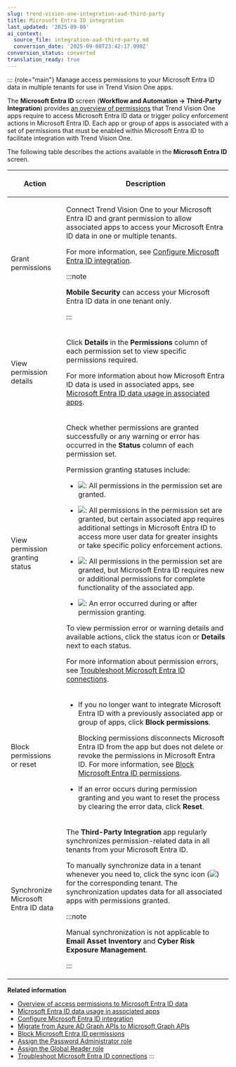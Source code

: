 ```yaml
---
slug: trend-vision-one-integration-aad-third-party
title: Microsoft Entra ID integration
last_updated: '2025-09-08'
ai_context:
  source_file: integration-aad-third-party.md
  conversion_date: '2025-09-08T23:42:17.090Z'
conversion_status: converted
translation_ready: true
---
```


::: {role="main"}
Manage access permissions to your Microsoft Entra ID data in multiple tenants for use in Trend Vision One apps.

The **Microsoft Entra ID** screen (**Workflow and Automation → Third-Party Integration**) provides [an overview of permissions](access-permissions-data.mdx) that Trend Vision One apps require to access Microsoft Entra ID data or trigger policy enforcement actions in Microsoft Entra ID. Each app or group of apps is associated with a set of permissions that must be enabled within Microsoft Entra ID to facilitate integration with Trend Vision One.

The following table describes the actions available in the **Microsoft Entra ID** screen.

<table>
<colgroup>
<col style="width: 25%" />
<col style="width: 75%" />
</colgroup>
<thead>
<tr>
<th><p>Action</p></th>
<th><p>Description</p></th>
</tr>
</thead>
<tbody>
<tr>
<td><p>Grant permissions</p></td>
<td><p>Connect Trend Vision One to your Microsoft Entra ID and grant permission to allow associated apps to access your Microsoft Entra ID data in one or multiple tenants.</p>
<p>For more information, see <a href="trend-vision-one-configuring-integration">Configure Microsoft Entra ID integration</a>.</p>


:::note

<p><strong>Mobile Security</strong> can access your Microsoft Entra ID data in one tenant only.</p>


:::

</td>
</tr>
<tr>
<td><p>View permission details</p></td>
<td><p>Click <strong>Details</strong> in the <strong>Permissions</strong> column of each permission set to view specific permissions required.</p>
<p>For more information about how Microsoft Entra ID data is used in associated apps, see <a href="trend-vision-one-data-usage-associated-apps">Microsoft Entra ID data usage in associated apps</a>.</p></td>
</tr>
<tr>
<td><p>View permission granting status</p></td>
<td><p>Check whether permissions are granted successfully or any warning or error has occurred in the <strong>Status</strong> column of each permission set.</p>
<p>Permission granting statuses include:</p>
<ul>
<li><p><img src="./images/FullPermissionsIcon=GUID-20220831165959.webp" />: All permissions in the permission set are granted.</p></li>
<li><p><img src="./images/PartialPermissionsIcon=GUID-20220831170000.webp" />: All permissions in the permission set are granted, but certain associated app requires additional settings in Microsoft Entra ID to access more user data for greater insights or take specific policy enforcement actions.</p></li>
<li><p><img src="./images/warning=44ee8f55-ca2d-46c7-88cb-b6e4a4a47f6d.webp" />: All permissions in the permission set are granted, but Microsoft Entra ID requires new or additional permissions for complete functionality of the associated app.</p></li>
<li><p><img src="./images/error=5cc21722-7ceb-480c-b9c2-a47d420cf1cc.webp" />: An error occurred during or after permission granting.</p></li>
</ul>
<p>To view permission error or warning details and available actions, click the status icon or <strong>Details</strong> next to each status.</p>
<p>For more information about permission errors, see <a href="trend-vision-one-troubleshooting-connections">Troubleshoot Microsoft Entra ID connections</a>.</p></td>
</tr>
<tr>
<td><p>Block permissions or reset</p></td>
<td><ul>
<li><p>If you no longer want to integrate Microsoft Entra ID with a previously associated app or group of apps, click <strong>Block permissions</strong>.</p>
<p>Blocking permissions disconnects Microsoft Entra ID from the app but does not delete or revoke the permissions in Microsoft Entra ID. For more information, see <a href="trend-vision-one-blocking-permissions">Block Microsoft Entra ID permissions</a>.</p></li>
<li><p>If an error occurs during permission granting and you want to reset the process by clearing the error data, click <strong>Reset</strong>.</p></li>
</ul></td>
</tr>
<tr>
<td><p>Synchronize Microsoft Entra ID data</p></td>
<td><p>The <strong>Third-Party Integration</strong> app regularly synchronizes permission-related data in all tenants from your Microsoft Entra ID.</p>
<p>To manually synchronize data in a tenant whenever you need to, click the sync icon (<img src="./images/Sync_icon=bc994a2c-3a6c-419b-a584-a12efb14eacc.webp" />) for the corresponding tenant. The synchronization updates data for all associated apps with permissions granted.</p>


:::note

<p>Manual synchronization is not applicable to <strong>Email Asset Inventory</strong> and <strong>Cyber Risk Exposure Management</strong>.</p>


:::

</td>
</tr>
</tbody>
</table>

**Related information**

- [Overview of access permissions to Microsoft Entra ID data](access-permissions-data.md "View a list of permissions that must be enabled within Microsoft Entra ID to facilitate integration with Trend Vision One.")
- [Microsoft Entra ID data usage in associated apps](data-usage-associated-apps.md "Understand how Microsoft Entra ID data is used in associated apps after you grant access permissions.")
- [Configure Microsoft Entra ID integration](configuring-integration.md "Grant Trend Micro permission to access your Microsoft Entra ID data in one or multiple tenants for use in Trend Vision One apps.")
- [Migrate from Azure AD Graph APIs to Microsoft Graph APIs](updating-permissions.md "Migrate from Azure AD Graph APIs to Microsoft Graph APIs by updating permissions granted to an app or group of apps.")
- [Block Microsoft Entra ID permissions](blocking-permissions.md "Disconnect Microsoft Entra ID from Trend Vision One apps by blocking permissions granted to an app or group of apps.")
- [Assign the Password Administrator role](assigning-password-admin-role.md "Assign the Password Administrator role on the Microsoft Azure portal to Trend Vision One.")
- [Assign the Global Reader role](assign-global-reader-role.md "Assign the Global Reader role on the Microsoft Azure portal to Trend Vision One.")
- [Troubleshoot Microsoft Entra ID connections](troubleshooting-connections.md "Resolve Microsoft Entra ID connection problems related to error messages displayed in the Microsoft Entra ID screen.")
:::
